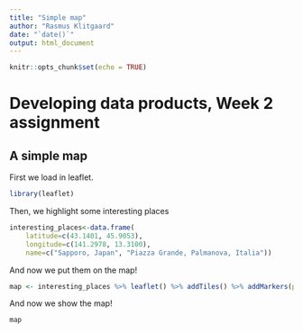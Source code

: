 ```yaml
---
title: "Simple map"
author: "Rasmus Klitgaard"
date: "`date()`"
output: html_document
---
```


```r
knitr::opts_chunk$set(echo = TRUE)
```

# Developing data products, Week 2 assignment
## A simple map


First we load in leaflet.
```r
library(leaflet)
```
Then, we highlight some interesting places
```r
interesting_places<-data.frame(
    latitude=c(43.1401, 45.9053),
    longitude=c(141.2978, 13.3100),
    name=c("Sapporo, Japan", "Piazza Grande, Palmanova, Italia"))
```
And now we put them on the map!
```r
map <- interesting_places %>% leaflet() %>% addTiles() %>% addMarkers(popup =interesting_places$name,clusterOptions = markerClusterOptions())
```
And now we show the map!
```r
map
```